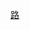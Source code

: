 {{鐵道路線 | lua = 1 |铁道系统 = 澳門輕軌
|模板名稱 = 氹仔線
|名稱 = [[氹仔線]]
|代表色 = #96c93c
|車站列表 = 
海洋 ~ 馬會 ~ 運動場 ~ 排角 ~ 路氹西 ~ 蓮花口岸 ~ 東亞運 ~ 路氹東 ~ 科大 ~ 機場 ~ 氹仔碼頭
|未来发展 = 
gstart ~ 媽閣 ~ gend ~ 海洋 ~ 馬會 ~ 運動場 ~ 排角 ~ 路氹西 ~ 蓮花口岸 ~ gstart ~ 離島醫院 ~ gend ~ 東亞運 ~ 路氹東 ~ 科大 ~ 機場 ~ 氹仔碼頭
| 其它 = 
}}<noinclude>[[Category:澳門輕軌模板|路]]</noinclude>